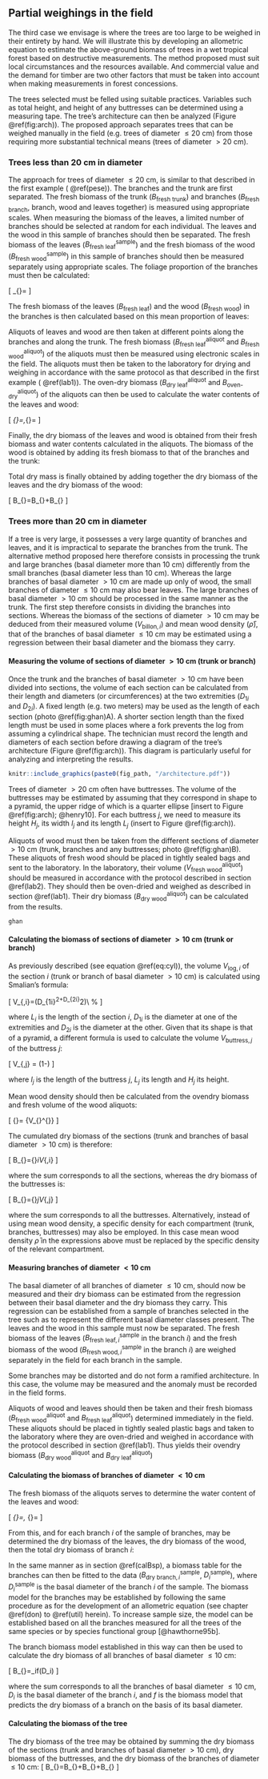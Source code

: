 
## Partial weighings in the field

The third case we envisage is where the trees are too large to be weighed in their entirety by hand. We will illustrate this by developing an allometric equation to estimate the above-ground biomass of trees in a wet tropical forest based on destructive measurements. The method proposed must suit local circumstances and the resources available. And commercial value and the demand for timber are two other factors that must be taken into account when making measurements in forest concessions.

The trees selected must be felled using suitable practices. Variables such as total height, and height of any buttresses can be determined using a measuring tape. The tree's architecture can then be analyzed (Figure \@ref(fig:arch)). The proposed approach separates trees that can be weighed manually in the field (e.g. trees of diameter $\leq20$\ cm) from those requiring more substantial technical means (trees of diameter $>20$\ cm).


### Trees less than 20\ cm in diameter

The approach for trees of diameter $\leq20$\ cm, is similar to that described in the first example (\S\ \@ref(pese)). The branches and the trunk are first separated. The fresh biomass of the trunk ($B_{\text{fresh trunk}}$) and branches ($B_{\text{fresh branch}}$, branch, wood and leaves together) is measured using appropriate scales. When measuring the biomass of the leaves, a limited number of branches should be selected at random for each individual. The leaves and the wood in this sample of branches should then be separated. The fresh biomass of the leaves ($B_{\text{fresh leaf}}^{\text{sample}}$) and the fresh biomass of the wood ($B_{\text{fresh wood}}^{\text{sample}}$) in this sample of branches should then be measured separately using appropriate scales. The foliage proportion of the branches must then be calculated:

\[
\omega_{\text{leaf}}=\frac{B_{\text{fresh leaf}}^{\text{sample}}}{B_{\text{fresh leaf}}^{\text{sample}}+B_{\text{fresh wood}}^{\text{sample}}}
\]

The fresh biomass of the leaves ($B_{\text{fresh leaf}}$) and the wood ($B_{\text{fresh wood}}$) in the branches is then calculated based on this mean proportion of leaves:

\begin{eqnarray*}
B_{\text{fresh leaf}} &=& \omega_{\text{leaf}}\times
B_{\text{fresh branch}}
\\ B_{\text{fresh wood}} &=& (1-\omega_{\text{leaf}})\times
B_{\text{fresh branch}}
\end{eqnarray*}

Aliquots of leaves and wood are then taken at different points along the branches and along the trunk. The fresh biomass ($B_{\text{fresh leaf}}^{\text{aliquot}}$ and $B_{\text{fresh wood}}^{\text{aliquot}}$) of the aliquots must then be measured using electronic scales in the field. The aliquots must then be taken to the laboratory for drying and weighing in accordance with the same protocol as that described in the first example (\S\ \@ref(lab1)). The oven-dry biomass ($B_{\text{dry leaf}}^{\text{aliquot}}$ and $B_{\text{oven-dry}}^{\text{aliquot}}$) of the aliquots can then be used to calculate the water contents of the leaves and wood:

\[
\chi_{\text{leaf}}=\frac{B_{\text{dry leaf}}^{\text{aliquot}}}{B_{\text{fresh leaf}}^{\text{aliquot}}},\qquad \chi_{\text{wood}}=\frac{B_{\text{dry wood}}^{\text{aliquot}}}{B_{\text{fresh wood}}^{\text{aliquot}}}
\]

Finally, the dry biomass of the leaves and wood is obtained from their fresh biomass and water contents calculated in the aliquots. The biomass of the wood is obtained by adding its fresh biomass to that of the branches and the trunk:

\begin{eqnarray*}
B_{\text{dry leaf}} &=& \chi_{\text{leaf}}\times
B_{\text{fresh leaf}}\\ B_{\text{dry wood}} &=&
\chi_{\text{wood}}\times(B_{\text{fresh wood}}+B_{\text{fresh trunk}})
\end{eqnarray*}

Total dry mass is finally obtained by adding together the dry biomass of the leaves and the dry biomass of the wood:

\[
B_{\text{dry}}=B_{\text{dry leaf}}+B_{\text{dry wood}}
\]


### Trees more than 20 cm in diameter

If a tree is very large, it possesses a very large quantity of branches and leaves, and it is impractical to separate the branches from the trunk. The alternative method proposed here therefore consists in processing the trunk and large branches (basal diameter more than 10 cm) differently from the small branches (basal diameter less than 10\ cm). Whereas the large branches of basal diameter $>10$\ cm are made up only of wood, the small branches of diameter $\leq10$\ cm may also bear leaves. The large branches of basal diameter $>10$\ cm should be processed in the same manner as the trunk. The first step therefore consists in dividing the branches into sections. Whereas the biomass of the sections of diameter $>10$\ cm may be deduced from their measured volume ($V_{\text{billon},i}$) and mean wood density ($\bar{\rho}$), that of the branches of basal diameter $\leq10$\ cm may be estimated using a regression between their basal diameter and the biomass they carry.


#### Measuring the volume of sections of diameter $>10$\ cm (trunk or branch) {-}

Once the trunk and the branches of basal diameter $>10$\ cm have been divided into sections, the volume of each section can be calculated from their length and diameters (or circumferences) at the two extremities ($D_{1i}$ and $D_{2i}$). A fixed length (e.g. two meters) may be used as the length of each section (photo \@ref(fig:ghan)A). A shorter section length than the fixed length must be used in some places where a fork prevents the log from assuming a cylindrical shape. The technician must record the length and diameters of each section before drawing a diagram of the tree's architecture (Figure \@ref(fig:arch)). This diagram is particularly useful for analyzing and interpreting the results.

```r

knitr::include_graphics(paste0(fig_path, "/architecture.pdf"))

```

Trees of diameter $>20$\ cm often have buttresses. The volume of the buttresses may be estimated by assuming that they correspond in shape to a pyramid, the upper ridge of which is a quarter ellipse [insert to Figure \@ref(fig:arch); @henry10]. For each buttress $j$, we need to measure its height $H_j$, its width $l_j$ and its length $L_j$
(insert to Figure \@ref(fig:arch)).

Aliquots of wood must then be taken from the different sections of diameter $>10$\ cm (trunk, branches and any buttresses; photo \@ref(fig:ghan)B). These aliquots of fresh wood should be placed in tightly sealed bags and sent to the laboratory. In the laboratory, their volume ($V_{\text{fresh wood}}^{\text{aliquot}}$) should be measured in accordance with the protocol described in section \@ref(lab2). They should then be oven-dried and weighed as described in section \@ref(lab1). Their dry biomass ($B_{\text{dry wood}}^{\text{aliquot}}$) can be calculated from the results.

```r

ghan

```


#### Calculating the biomass of sections of diameter $>10$\ cm (trunk or branch) {-}

As previously described (see equation \@ref(eq:cyl)), the volume $V_{\text{log},i}$ of the section $i$ (trunk or branch of basal diameter $>10$\ cm) is calculated using Smalian's formula:

\[
V_{\text{log},i}=\frac{\pi\times L_i}{8}(D_{1i}^2+D_{2i}^2)\\ %
\]

where $L_i$ is the length of the section $i$, $D_{1i}$ is the diameter at one of the extremities and $D_{2i}$ is the diameter at the other. Given that its shape is that of a pyramid, a different formula is used to calculate the volume $V_{\text{buttress},j}$ of the buttress $j$:

\[
V_{\text{buttress},j} = \left(1-\frac{\pi}{4}\right)\frac{L_jH_jl_j}{3}
\]

where $l_j$ is the length of the buttress $j$, $L_j$ its length and $H_j$ its height.

Mean wood density should then be calculated from the ovendry biomass and fresh volume of the wood aliquots:

\[
\bar{\rho}=\frac{B_{\text{dry wood}}^{\text{aliquot}}}
{V_{\text{fresh wood}}^{\text{aliquot}}}
\]

The cumulated dry biomass of the sections (trunk and branches of basal diameter $>10$\ cm) is therefore:

\[
B_{\text{dry section}}=\bar{\rho}\times\sum_iV_{\text{log},i}
\]

where the sum corresponds to all the sections, whereas the dry biomass of the buttresses is:

\[
B_{\text{dry buttress}}=\bar{\rho}\times\sum_jV_{\text{buttress},j}
\]

where the sum corresponds to all the buttresses. Alternatively, instead of using mean wood density, a specific density for each compartment (trunk, branches, buttresses) may also be employed. In this case mean wood density $\bar{\rho}$ in the expressions above must be replaced by the specific density of the relevant compartment.


#### Measuring branches of diameter $<10$\ cm {-}

The basal diameter of all branches of diameter $\leq10$\ cm, should now be measured and their dry biomass can be estimated from the regression between their basal diameter and the dry biomass they carry. This regression can be established from a sample of branches selected in the tree such as to represent the different basal diameter classes present. The leaves and the wood in this sample must now be separated. The fresh biomass of the leaves ($B_{\text{fresh leaf},i}^{\text{sample}}$ in the branch $i$) and the fresh biomass of the wood ($B_{\text{fresh wood},i}^{\text{sample}}$ in the branch $i$) are weighed separately in the field for each branch in the sample.

Some branches may be distorted and do not form a ramified architecture. In this case, the volume may be measured and the anomaly must be recorded in the field forms.

Aliquots of wood and leaves should then be taken and their fresh biomass ($B_{\text{fresh wood}}^{\text{aliquot}}$ and $B_{\text{fresh leaf}}^{\text{aliquot}}$) determined immediately in the field. These aliquots should be placed in tightly sealed plastic bags and taken to the laboratory where they are oven-dried and weighed in accordance with the protocol described in section \@ref(lab1). Thus yields their ovendry biomass ($B_{\text{dry wood}}^{\text{aliquot}}$ and $B_{\text{dry leaf}}^{\text{aliquot}}$)


#### Calculating the biomass of branches of diameter $<10$\ cm {-}

The fresh biomass of the aliquots serves to determine the water content of the leaves and wood:

\[
\chi_{\text{leaf}}=\frac{B_{\text{dry leaf}}^{\text{aliquot}}}{B_{\text{fresh leaf}}^{\text{aliquot}}},\qquad 
\chi_{\text{wood}}=\frac{B_{\text{dry wood}}^{\text{aliquot}}}{B_{\text{fresh wood}}^{\text{aliquot}}}
\]

From this, and for each branch $i$ of the sample of branches, may be determined the dry biomass of the leaves, the dry biomass of the wood, then the total dry biomass of branch $i$:

\begin{eqnarray*}
B_{\text{dry leaf},i}^{\text{sample}} &=&
\chi_{\text{leaf}}\times B_{\text{fresh leaf},i}^{\text{sample}}
\\ B_{\text{dry wood},i}^{\text{sample}} &=& \chi_{\text{wood}}\times
B_{\text{fresh wood},i}^{\text{sample}}
\\ B_{\text{dry branch},i}^{\text{sample}} &=& B_{\text{dry leaf},i}^{\text{sample}}+B_{\text{dry wood},i}^{\text{sample}}
\end{eqnarray*}

In the same manner as in section \@ref(calBsp), a biomass table for the branches can then be fitted to the data ($B_{\text{dry branch},i}^{\text{sample}}$, $D_i^{\text{sample}}$), where $D_i^{\text{sample}}$ is the basal diameter of the branch $i$ of the sample. The biomass model for the branches may be established by following the same procedure as for the development of an allometric equation (see chapter \@ref(don) to \@ref(util) herein). To increase sample size, the model can be established based on all the branches measured for all the trees of the same species or by species functional group [@hawthorne95b].

The branch biomass model established in this way can then be used to calculate the dry biomass of all branches of basal diameter $\leq10$\ cm:

\[
B_{\text{dry branch}}=\sum_if(D_i)
\]

where the sum corresponds to all the branches of basal diameter $\leq10$\ cm, $D_i$ is the basal diameter of the branch $i$, and $f$ is the biomass model that predicts the dry biomass of a branch on the basis of its basal diameter.


#### Calculating the biomass of the tree {-}

The dry biomass of the tree may be obtained by summing the dry biomass of the sections (trunk and branches of basal diameter $>10$\ cm), dry biomass of the buttresses, and the dry biomass of the branches of diameter $\leq10$\ cm:
\[
B_{\text{dry}}=B_{\text{dry sections}}+B_{\text{dry buttresses}}+B_{\text{dry branches}}
\]
